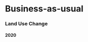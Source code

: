 # Business-as-usual

::: {.row .lulc}
### Land Use Change

:::: {.panel-tabset group="dimension"}

#### 2020

:::{.card expandable="true"}
<!-- Map -->
```{=html}
<div class="map-container" id="bau2020">
  <canvas style="width:100%; height:100%; display:block;"></canvas>
  <div class="zoom">
    <button class="out">-</button>
    <button class="in">+</button>
  </div>
</div>

<script>
document.addEventListener('DOMContentLoaded', function() {
  createInteractiveMap('bau2020', '../../img/lulc.png', 'en'); // 'en' for English, 'de' for German
});
</script>
```
:::

:::{.card expandable="true"}
<!-- Create a bar chart with plotly -->
```r
library(plotly)
library(jsonlite)
library(dplyr)

# load json file of perc area
lulc_2020 <- fromJSON("outputs/data/lulc-2020-perc_area.json", flatten = TRUE)

# convert to DF
lulc_2020_df <- data.frame(
  class = unlist(lulc_2020),
  perc_area = as.numeric(names(lulc_2020))
)
row.names(lulc_2020_df) <- NULL

# colour palette
LULC_pal <- list("Urban/amenities" = '#a8aba5', #Urban
            "Static" = "#d1d3cf", #static
            "Open Forest" = "#97d1d5", #Open forest
            "Closed forest" = "#29898f", #closed forest
            "Overgrown/shrubland" = "#bb8a75", #Shrubland
            "Intensive agriculture" =  "#f59f78", #Intensive agriculture
            "Alpine pastures" = "#6ca147", #Alpine pastures
            "Grassland or meadows" = "#c4e0a1", #Grassland
            "Permanent crops" = "#DDCC66", #Permanet crops
            "Glacier" = "#d5f1ff",
            "River" = "#93d0ee",
            "Lake" = "#93d0ee")

#add the colours and clean names to the df in the current order
lulc_2020_df$color <- unlist(LULC_pal)
lulc_2020_df$clean_class <- names(LULC_pal)

# create the plotly bar chart with no labels on the bars and no x axis title or main title
p <- plot_ly(lulc_2020_df, 
             x = ~clean_class, 
             y = ~perc_area, 
             type = 'bar',
             marker = list(color = ~color),
             text = ~paste0(round(perc_area, 2), '%'),
             textposition = 'none') %>%
  layout(
    title = list(text = "% Area of Land Use Classes in 2020"),  
    xaxis = list(title = ""), # remove x-axis title
    yaxis = list(title = "Percentage Area (%)", range = c(0, 100)),
    showlegend = FALSE,
    margin = list(b = 150)      # keep space for long x labels
  )%>%
  config(displayModeBar = FALSE) 
p

```
:::

#### 2060

:::{.card expandable="true"}
<!-- Map -->
```{=html}
<div class="map-container" id="bau2060">
  <canvas style="width:100%; height:100%; display:block;"></canvas>
  <div class="zoom">
    <button class="out">-</button>
    <button class="in">+</button>
  </div>
</div>

<script>
document.addEventListener('DOMContentLoaded', function() {
  createInteractiveMap('bau2060', '../../img/lulc.png', 'en'); // 'en' for English, 'de' for German
});
</script>
```
:::

:::{.card expandable="true"}
<!-- Create a bar chart with plotly -->
```r
library(plotly)
library(jsonlite)
library(dplyr)

# load json file of perc area
lulc_2020 <- fromJSON("outputs/data/lulc-2020-perc_area.json", flatten = TRUE)

# convert to DF
lulc_2020_df <- data.frame(
  class = unlist(lulc_2020),
  perc_area = as.numeric(names(lulc_2020))
)
row.names(lulc_2020_df) <- NULL

# colour palette
LULC_pal <- list("Urban/amenities" = '#a8aba5', #Urban
            "Static" = "#d1d3cf", #static
            "Open Forest" = "#97d1d5", #Open forest
            "Closed forest" = "#29898f", #closed forest
            "Overgrown/shrubland" = "#bb8a75", #Shrubland
            "Intensive agriculture" =  "#f59f78", #Intensive agriculture
            "Alpine pastures" = "#6ca147", #Alpine pastures
            "Grassland or meadows" = "#c4e0a1", #Grassland
            "Permanent crops" = "#DDCC66", #Permanet crops
            "Glacier" = "#d5f1ff",
            "River" = "#93d0ee",
            "Lake" = "#93d0ee")

#add the colours and clean names to the df in the current order
lulc_2020_df$color <- unlist(LULC_pal)
lulc_2020_df$clean_class <- names(LULC_pal)

# create the plotly bar chart with no labels on the bars and no x axis title or main title
p <- plot_ly(lulc_2020_df, 
             x = ~clean_class, 
             y = ~perc_area, 
             type = 'bar',
             marker = list(color = ~color),
             text = ~paste0(round(perc_area, 2), '%'),
             textposition = 'none') %>%
  layout(
    title = list(text = "% Area of Land Use Classes in 2060"),  
    xaxis = list(title = ""), # remove x-axis title
    yaxis = list(title = "Percentage Area (%)", range = c(0, 100)),
    showlegend = FALSE,
    margin = list(b = 150)      # keep space for long x labels
  )%>%
  config(displayModeBar = FALSE) 
p

```
:::

#### Change

::::
:::
------------------------------------------------------------------------

### Ecosystem Services & Biodiversity

------------------------------------------------------------------------

### Economic impacts

